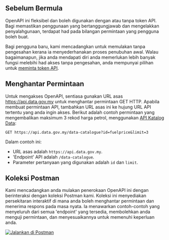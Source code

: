 ## Sebelum Bermula

OpenAPI ini fleksibel dan boleh digunakan dengan atau tanpa token API. Bagi memastikan penggunaan yang bertanggungjawab dan mengelakkan penyalahgunaan, terdapat had pada bilangan permintaan yang pengguna boleh buat.

Bagi pengguna baru, kami mencadangkan untuk memulakan tanpa pengesahan kerana ia menyederhanakan proses penubuhan awal.
Walau bagaimanapun, jika anda mendapati diri anda memerlukan lebih banyak fungsi melebihi had akses tanpa pengesahan, anda mempunyai pilihan untuk [meminta token API](authentication).

## Menghantar Permintaan

Untuk mengakses OpenAPI, sentiasa gunakan URL asas https://api.data.gov.my untuk menghantar permintaan GET HTTP. Apabila membuat permintaan API, tambahkan URL asas ini ke hujung URL API tertentu yang anda ingin akses. Berikut adalah contoh permintaan yang mengembalikan maksimum 3 rekod harga petrol, menggunakan [API Katalog Data](static-api/data-catalogue):

```http
GET https://api.data.gov.my/data-catalogue?id=fuelprice&limit=3
```

Dalam contoh ini:

- URL asas adalah `https://api.data.gov.my`.
- 'Endpoint' API adalah `/data-catalogue`.
- Parameter pertanyaan yang digunakan adalah `id` dan `limit`.

## Koleksi Postman

Kami mencadangkan anda mulakan penerokaan OpenAPI ini dengan berinteraksi dengan koleksi Postman kami.
Koleksi ini menyediakan persekitaran interaktif di mana anda boleh menghantar permintaan dan menerima respons pada masa nyata.
Ia menawarkan contoh-contoh yang menyeluruh dari semua 'endpoint' yang tersedia, membolehkan anda menguji permintaan, dan menyesuaikannya untuk memenuhi keperluan anda.

[![Jalankan di Postman](https://run.pstmn.io/button.svg)](https://app.getpostman.com/run-collection/27417094-46653022-3966-4fa7-b2fa-45130738d101?action=collection%2Ffork&source=rip_markdown&collection-url=entityId%3D27417094-46653022-3966-4fa7-b2fa-45130738d101%26entityType%3Dcollection%26workspaceId%3Df874513b-de9a-4370-8063-8a1a6bcf994d)
